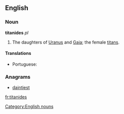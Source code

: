 ==English==

===Noun===
'''titanides'''  ''pl''

# {{context|Greek god|lang=en}} The daughters of [[Uranus]] and [[Gaia]]; the female [[titan]]s.

====Translations====
{{trans-top|daughters of Uranus and Gaia}}
* Portuguese: {{t|pt|titânides|f-p}}
{{trans-mid}}
{{trans-bottom}}

===Anagrams===
* [[daintiest#English|daintiest]]

[[Category:English nouns]]

[[fr:titanides]]